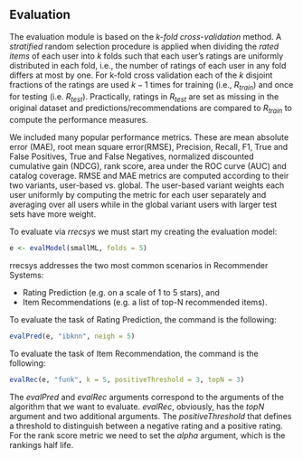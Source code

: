 <!--
%\VignetteEngine{knitr::knitr}
%\VignetteIndexEntry{Evaluation}
-->

## Evaluation

The evaluation module is based on the _k-fold cross-validation_ method. A _stratified_ random selection procedure is applied when dividing the _rated items_ of each user into $k$ folds such that each user's ratings are uniformly distributed in each fold, i.e., the number of ratings of each user in any fold differs at most by one. For k-fold cross validation each of the $k$ disjoint fractions of the ratings are used $k-1$ times for training (i.e., $R_{train}$) and once for testing (i.e. $R_{test}$). Practically, ratings in $R_{test}$ are set as missing in the original dataset and predictions/recommendations are compared to $R_{train}$ to compute the  performance measures.

We included many popular performance metrics. These are mean absolute error (MAE), root mean square error(RMSE), Precision, Recall, F1, True and False Positives, True and False Negatives, normalized discounted cumulative gain (NDCG), rank score, area under the ROC curve (AUC) and catalog coverage. RMSE and MAE metrics are computed according to their two variants, user-based vs. global. The user-based variant weights each user uniformly by computing the metric for each user separately and averaging over all users while in the global variant users with larger test sets have more weight.

To evaluate via _rrecsys_ we must start my creating the evaluation model:

```{r, eval=FALSE}
e <- evalModel(smallML, folds = 5)
```
rrecsys addresses the two most common scenarios in Recommender Systems:

* Rating Prediction (e.g. on a scale of 1 to 5 stars), and
* Item Recommendations (e.g. a list of top-N recommended items).

To evaluate the task of Rating Prediction, the command is the following:
```{r, eval=FALSE}
evalPred(e, "ibknn", neigh = 5)
```

To evaluate the task of Item Recommendation, the command is the following:
```{r, eval=FALSE}
evalRec(e, "funk", k = 5, positiveThreshold = 3, topN = 3)
```
The _evalPred_ and _evalRec_ arguments correspond to the arguments of the algorithm that we want to evaluate. _evalRec_, obviously, has the _topN_ argument and two additional arguments. The _positiveThreshold_ that defines a threshold to distinguish between a negative rating and a positive rating. For the rank score metric we need to set the _alpha_ argument, which is the rankings half life.

